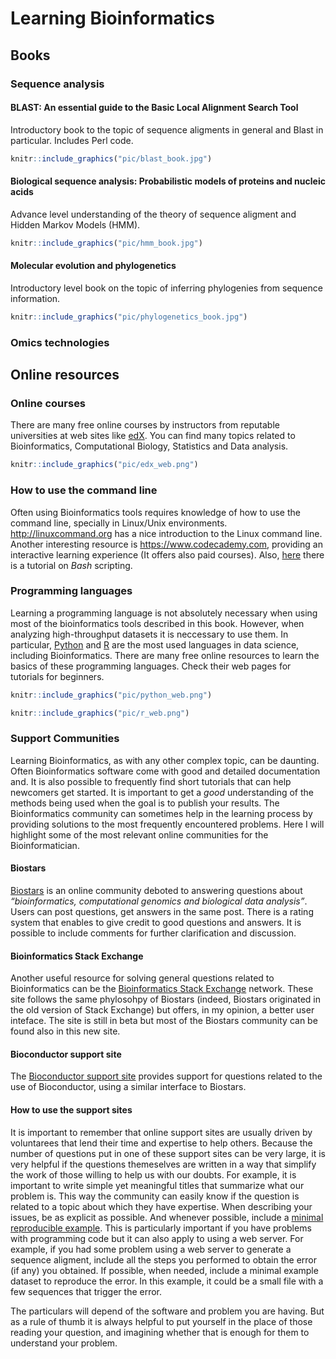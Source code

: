 # Learning Bioinformatics {#learning-bioinformatics}

## Books

### Sequence analysis

#### BLAST: An essential guide to the Basic Local Alignment Search Tool {-}

Introductory book to the topic of sequence aligments in general and Blast in particular. Includes Perl code.

```r
knitr::include_graphics("pic/blast_book.jpg")
```

#### Biological sequence analysis: Probabilistic models of proteins and nucleic acids {-}

Advance level understanding of the theory of sequence aligment and Hidden Markov Models (HMM).

```r
knitr::include_graphics("pic/hmm_book.jpg")
```

#### Molecular evolution and phylogenetics {-}

Introductory level book on the topic of inferring phylogenies from sequence information.

```r
knitr::include_graphics("pic/phylogenetics_book.jpg")
```

### Omics technologies

## Online resources

### Online courses

There are many free online courses by instructors from reputable universities at web sites like [edX](https://www.edx.org). You can find many topics related to Bioinformatics, Computational Biology, Statistics and Data analysis.

```r
knitr::include_graphics("pic/edx_web.png")
```

### How to use the command line

Often using Bioinformatics tools requires knowledge of how to use the command line, specially in Linux/Unix environments. [http://linuxcommand.org](http://linuxcommand.org/index.php) has a nice introduction to the Linux command line. Another interesting resource is [https://www.codecademy.com](https://www.codecademy.com), providing an interactive learning experience (It offers also paid courses). Also, [here](https://ryanstutorials.net/bash-scripting-tutorial/) there is a tutorial on *Bash* scripting.

### Programming languages

Learning a programming language is not absolutely necessary when using most of the bioinformatics tools described in this book. However, when analyzing high-throughput datasets it is neccessary to use them. In particular, [Python](https://www.python.org) and [R](https://www.r-project.org) are the most used languages in data science, including Bioinformatics. There are many free online resources to learn the basics of these programming languages. Check their web pages for tutorials for beginners.

```r
knitr::include_graphics("pic/python_web.png")
```

```r
knitr::include_graphics("pic/r_web.png")
```

### Support Communities

Learning Bioinformatics, as with any other complex topic, can be daunting. Often Bioinformatics software come with good and detailed documentation and. It is also possible to frequently find short tutorials that can help newcomers get started. It is important to get a *good* understanding of the methods being used when the goal is to publish your results. The Bioinformatics community can sometimes help in the learning process by providing solutions to the most frequently encountered problems. Here I will highlight some of the most relevant online communities for the Bioinformatician.

#### Biostars {-}

[Biostars](http://biostars.org) is an online community deboted to answering questions about *"bioinformatics, computational genomics and biological data analysis"*. Users can post questions, get answers in the same post. There is a rating system that enables to give credit to good questions and answers. It is possible to include comments for further clarification and discussion.

#### Bioinformatics Stack Exchange {-}

Another useful resource for solving general questions related to Bioinformatics can be the [Bioinformatics Stack Exchange](https://bioinformatics.stackexchange.com) network. These site follows the same phylosohpy of Biostars (indeed, Biostars originated in the old version of Stack Exchange) but offers, in my opinion, a better user inteface. The site is still in beta but most of the Biostars community can be found also in this new site.

#### Bioconductor support site {-}

The [Bioconductor support site](https://support.bioconductor.org) provides support for questions related to the use of Bioconductor, using a similar interface to Biostars.

#### How to use the support sites {-}

It is important to remember that online support sites are usually driven by voluntarees that lend their time and expertise to help others. Because the number of questions put in one of these support sites can be very large, it is very helpful if the questions themeselves are written in a way that simplify the work of those willing to help us with our doubts. For example, it is important to write simple yet meaningful titles that summarize what our problem is. This way the community can easily know if the question is related to a topic about which they have expertise. When describing your issues, be as explicit as possible. And whenever possible, include a [minimal reproducible example](https://en.wikipedia.org/wiki/Minimal_Working_Example). This is particularly important if you have problems with programming code but it can also apply to using a web server. For example, if you had some problem using a web server to generate a sequence aligment, include all the steps you performed to obtain the error (if any) you obtained. If possible, when needed, include a minimal example dataset to reproduce the error. In this example, it could be a small file with a few sequences that trigger the error.

The particulars will depend of the software and problem you are having. But as a rule of thumb it is always helpful to put yourself in the place of those reading your question, and imagining whether that is enough for them to understand your problem.
